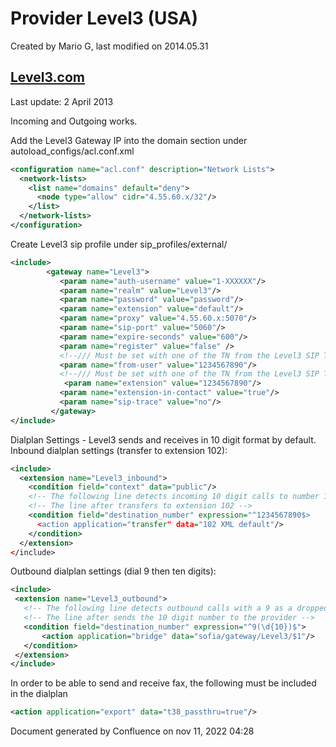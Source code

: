 
# Provider Level3 (USA) 

 Created by  Mario G, last modified on 2014.05.31

## [Level3.com](http://Level3.com)

Last update: 2 April 2013

Incoming and Outgoing works.

Add the Level3 Gateway IP into the domain section under autoload\_configs/acl.conf.xml

```xml
<configuration name="acl.conf" description="Network Lists">
  <network-lists>
    <list name="domains" default="deny">
      <node type="allow" cidr="4.55.60.x/32"/>
    </list>
  </network-lists>
</configuration> 
```

Create Level3 sip profile under sip\_profiles/external/

```xml
<include>
        <gateway name="Level3">
           <param name="auth-username" value="1-XXXXXX"/>
           <param name="realm" value="Level3"/>
           <param name="password" value="password"/>
           <param name="extension" value="default"/>
           <param name="proxy" value="4.55.60.x:5070"/>
           <param name="sip-port" value="5060"/>
           <param name="expire-seconds" value="600"/>
           <param name="register" value="false" />
           <!--/// Must be set with one of the TN from the Level3 SIP Trunk ///-->
           <param name="from-user" value="1234567890"/>
           <!--/// Must be set with one of the TN from the Level3 SIP Trunk ///-->
            <param name="extension" value="1234567890"/>
           <param name="extension-in-contact" value="true"/>
           <param name="sip-trace" value="no"/>
         </gateway>
</include>

```

Dialplan Settings - Level3 sends and receives in 10 digit format by default. Inbound dialplan settings (transfer to extension 102):

```xml
<include>
  <extension name="Level3_inbound">
    <condition field="context" data="public"/>
    <!-- The following line detects incoming 10 digit calls to number 1234567890 -->
    <!-- The line after transfers to extension 102 -->
    <condition field="destination_number" expression="^1234567890$>
      <action application="transfer" data="102 XML default"/>
    </condition>
  </extension>
</include>
```

Outbound dialplan settings (dial 9 then ten digits):

```xml
<include>
 <extension name="Level3_outbound">
   <!-- The following line detects outbound calls with a 9 as a dropped prefix -->
   <!-- The line after sends the 10 digit number to the provider -->
   <condition field="destination_number" expression="^9(\d{10})$">
       <action application="bridge" data="sofia/gateway/Level3/$1"/>
   </condition>
 </extension>
</include>
```

In order to be able to send and receive fax, the following must be included in the dialplan

```xml
<action application="export" data="t38_passthru=true"/> 
```

  
Document generated by Confluence on nov 11, 2022 04:28
